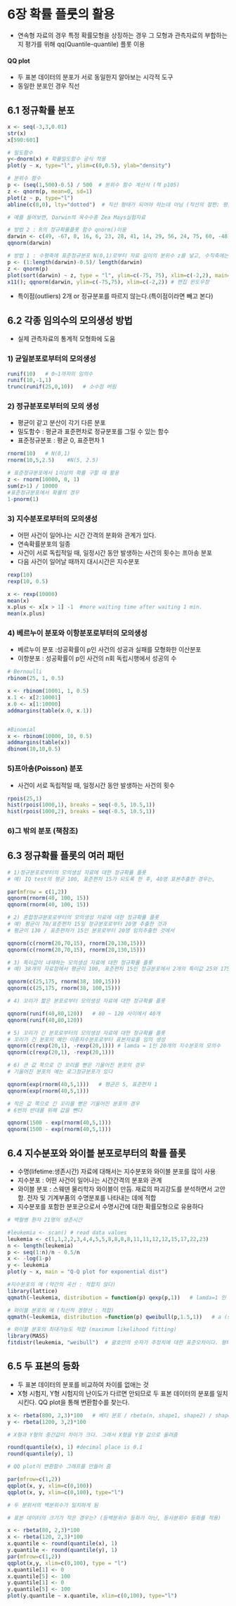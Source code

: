 # 6장 확률 플룻의 활용

-  연속형 자료의 경우 특정 확률모형을 상징하는 경우 그 모형과 관측자료의 부합하는 지 평가를 위해 qq(Quantile-quantile) 플롯 이용

#### QQ plot
- 두 표본 데이터의 분포가 서로 동일한지 알아보는 시각적 도구
- 동일한 분포인 경우 직선

## 6.1 정규확률 분포

```r
x <- seq(-3,3,0.01)
str(x)
x[590:601]

# 밀도함수
y<-dnorm(x) # 확률밀도함수 공식 적용
plot(y ~ x, type="l", ylim=c(0,0.5), ylab="density")

# 분위수 함수
p <- (seq(1,500)-0.5) / 500  # 분위수 함수 계산식 (책 p105)
z <- qnorm(p, mean=0, sd=1)
plot(z ~ p, type="l")
abline(c(0,0), lty="dotted")  # 직선 형태가 되어야 하는데 아님 (직선의 절편: 평균, 기울기:표준편차)

# 예를 들어보면, Darwin의 옥수수종 Zea Mays실험자료

# 방법 2 : R의 정규확률플롯 함수 qnorm()이용
darwin <- c(49, -67, 8, 16, 6, 23, 28, 41, 14, 29, 56, 24, 75, 60, -48)
qqnorm(darwin)

# 방법 1 : 수평축에 표준정규분포 N(0,1)로부터 자료 길이의 분위수 z를 넣고, 수직축에는 자료를 정렬하여 넣는 방법
p <- (1:length(darwin)-0.5)/ length(darwin)
z <- qnorm(p)
plot(sort(darwin) ~ z, type = "l", ylim=c(-75, 75), xlim=c(-2,2), main="Darwin")
x11(); qqnorm(darwin, ylim=c(-75,75), xlim=c(-2,2)) # 편집 윈도우창
```
- 특이점(outliers) 2개 or 정규분포를 따르지 않는다.(특이점이라면 빼고 본다)

## 6.2 각종 임의수의 모의생성 방법
- 실제 관측자료의 통계적 모형화에 도움


### 1) 균일분포로부터의 모의생성
```r
runif(10)   # 0~1까지의 임의수
runif(10,-1,1)
trunc(runif(25,0,10))   # 소수점 버림
```


### 2) 정규분포로부터의 모의 생성
- 평균이 같고 분산이 각기 다른 분포
- 밀도함수 : 평균과 표준편차로 정규분포를 그릴 수 있는  함수
- 표준정규분포 : 평균 0, 표준편차 1 

```r
rnorm(10)   # N(0,1)
rnorm(10,5,2.5)    #N(5, 2.5)

# 표준정규분포에서 1이상의 확률 구할 때 활용
z <- rnorm(10000, 0, 1)
sum(z>1) / 10000
#표준정규분포에서 확률의 경우
1-pnorm(1)   
```


### 3) 지수분포로부터의 모의생성
- 어떤 사건이 일어나는 시간 간격의 분화와 관계가 있다.
- 연속확률분포의 일종
- 사건이 서로 독립적일 때, 일정시간 동안 발생하는 사건의 횟수는 프아송 분포
- 다음 사건이 일어날 때까지 대시시간은 지수분포

```r
rexp(10)
rexp(10, 0.5)

x <- rexp(10000)
mean(x)
x.plus <- x[x > 1] -1  #more waiting time after waiting 1 min.
mean(x.plus)
```

### 4) 베르누이 분포와 이항분포로부터의 모의생성
- 베르누이 분포 :성공확률이 p인 사건의 성공과 실패를 모형화한 이산분포
- 이항분포 : 성공확률이 p인 사건의 n회 독립시행에서 성공의 수

```r
# Bernoulli
rbinom(25, 1, 0.5)

x <- rbinom(10001, 1, 0.5)
x.1 <- x[2:10001]
x.0 <- x[1:10000]
addmargins(table(x.0, x.1))


#Binomial
x <- rbinom(10000, 10, 0.5)
addmargins(table(x))
dbinom(10,10,0.5)
```


### 5)프아송(Poisson) 분포
- 사건이 서로 독립적일 때, 일정시간 동안 발생하는 사건의 횟수

```r
rpois(25,1)
hist(rpois(1000,1), breaks = seq(-0.5, 10.5,1))
hist(rpois(1000,2), breaks = seq(-0.5, 10.5,1))
```

### 6)그 밖의 분포 (책참조)


## 6.3 정규확률 플롯의 여러 패턴
```r

# 1)정규분포로부터의 모의생성 자료에 대한 정규확률 플롯
# 예) IQ test의 평균 100, 표준편차 15가 되도록 한 후, 40명 표본추출한 경우는,

par(mfrow = c(1,2))
qqnorm(rnorm(40, 100, 15))
qqnorm(rnorm(40, 100, 15))

# 2) 혼합정규분포로부터의 모의생성 자료에 대한 정규확률 플롯
# 예) 평균이 70/표준편차 15일 정규분포로부터 20명 추출한 것과
# 평균이 130 / 표준편차가 15인 분포로부터 20명 임의추출한 것에서

qqnorm(c(rnorm(20,70,15), rnorm(20,130,15)))
qqnorm(c(rnorm(20,70,15), rnorm(20,130,15)))

# 3) 특이값이 내재하는 모의생성 자료에 대한 정규확률 플롯
# 예) 38개의 자료점에서 평균이 100, 표준편차 15인 정규분포에서 2개의 특이값 25와 175를 입력시켜 40개의 표본자료 만듬

qqnorm(c(25,175, rnorm(38, 100,15)))
qqnorm(c(25,175, rnorm(38, 100,15)))

# 4) 꼬리가 짧은 분포로부터 모의생성 자료에 대한 정규확률 플롯

qqnorm(runif(40,80,120))   # 80 ~ 120 사이에서 40개
qqnorm(runif(40,80,120))

# 5) 꼬리가 긴 분포로부터의 모의생성 자료에 대한 정규확률 플롯
# 꼬리가 긴 분포의 예인 이중지수분포로부터 표본자료를 임의 생성
qqnorm(c(rexp(20,1), -rexp(20,1))) # lamda = 1인 20개의 지수분포의 모의수
qqnorm(c(rexp(20,1), -rexp(20,1)))

# 6) 큰 값 쪽으로 긴 꼬리를 뻗은 기울어진 분포의 경우
# 기울어진 분포의 예는 로그정규분포가 있다

qqnorm(exp(rnorm(40,5,1)))   # 평균은 5, 표준편차 1
qqnorm(exp(rnorm(40,5,1)))

# 작은 값 쪽으로 긴 꼬리를 뻗은 기울어진 분포의 경우
# 6번의 반대를 위해 값을 뺀다

qqnorm(1500 - exp(rnorm(40,5,1)))
qqnorm(1500 - exp(rnorm(40,5,1)))

```

## 6.4 지수분포와 와이블 분포로부터의 확률 플롯
- 수명(lifetime:생존시간) 자료에 대해서는 지수분포와 와이블 분포를 많이 사용
- 지수분포 : 어떤 사건이 일어나는 시간간격의 분포와 관계
- 와이블 분포 : 스웨덴 물리학자 와이블이 만듬. 재료의 파괴강도를 분석하면서 고안함. 전자 및 기계부품의 수명분포를 나타내는 데에 적합
- 지수분포를 포함한 분포군으로서 수명시간에 대한 확률모형으로 유용하다


```r

# 백혈병 환자 21명의 생존시간

#leukemia <- scan() # read data values
leukemia <- c(1,1,2,2,3,4,4,5,5,8,8,8,8,11,11,12,12,15,17,22,23)
n <- length(leukemia)
p <- seq(1:n)/n - 0.5/n
x <- -log(1-p)
y <- leukemia
plot(y ~ x, main = "Q-Q plot for exponential dist")

#지수분포의 예 (약간의 곡선 : 적합치 않다)
library(lattice)
qqmath(~leukemia, distribution = function(p) qexp(p,1))   # lamda=1 인 지수분포를 이용

# 와이블 분포의 예 (직선적 경향선 : 적합)
qqmath(~leukemia, distribution =function(p) qweibull(p,1.5,1))   # a (shape)=1.5 , b(기울기) = 1

# 와이블 분포의 최대가능도 적합 (maximum likelihood fitting)
library(MASS)
fitdistr(leukemia, "weibull")  # 괄호안의 숫자가 추정치에 대한 표준오차이다. 형태(shape)모수 a가 1.37로 a=1.5와 유사 

```

## 6.5 두 표본의 등화
- 두 표본 데이터의 분포를 비교하여 차이를 없애는 것
- X형 시험지, Y형 시험지의 난이도가 다르면 안되므로 두 표본 데이터의 분포를 일치시킨다. QQ plot을 통해 변환함수를 찾는다.

```r

x <- rbeta(800, 2,3)*100   # 베타 분포 / rbeta(n, shape1, shape2) / shape1, shape2 : positive parameters of the Beta distribution
y <- rbeta(1200, 3,2)*100

# X형과 Y형의 중간값이 차이가 크다. 그래서 X형을 Y형 값으로 올려줌

round(quantile(x), 1) #decimal place is 0.1
round(quantile(y), 1)

# QQ plot이 변환함수 그래프를 만들어 줌

par(mfrow=c(1,2))
qqplot(x, y, xlim=c(0,100))
qqplot(x, y, xlim=c(0,100), type="l")

# 두 분위서의 백분위수가 일치하게 됨

# 표본 데이터의 크기가 작은 경우는? (등백분위수 등화가 아닌, 등사분위수 등화를 적용)

x <- rbeta(80, 2,3)*100
x <- rbeta(120, 2,3)*100
x.quantile <- round(quantile(x), 1)
y.quantile <- round(quantile(y), 1)
par(mfrow=c(1,2))
qqplot(x,y, xlim=c(0,100), type = "l")
x.quantile[1] <- 0
x.quantile[5] <- 100
y.quantile[1] <- 0
y.quantile[5] <- 100
plot(y.quantile ~ x.quantile, xlim=c(0,100), type="l")

```
